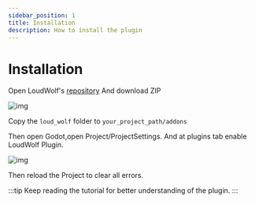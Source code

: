 ```yaml
---
sidebar_position: 1
title: Installation
description: How to install the plugin
---
```

# Installation

Open LoudWolf's [repository](https://github.com/angelator312/LoudWolf/tree/only_addons_dir)
And download ZIP

![img](/img/GithubDownloadZip.png)

Copy the `loud_wolf` folder to <code>your_project_path/addons</code>

Then open Godot,open Project/ProjectSettings.
And at plugins tab enable LoudWolf Plugin.

![img](/img/AddPluginInProjectSettings.png)

Then reload the Project to clear all errors.

:::tip
Keep reading the tutorial for better understanding of the plugin.
:::
